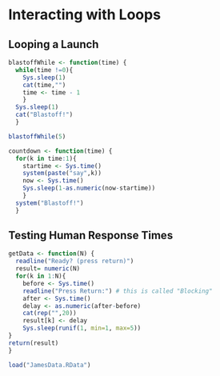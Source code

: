 # Interacting with Loops

## Looping a Launch 
```r
blastoffWhile <- function(time) {
  while(time !=0){
    Sys.sleep(1)
    cat(time,"")
    time <- time - 1
    }
  Sys.sleep(1)
  cat("Blastoff!")
  }
```
```r
blastoffWhile(5)
``` 

```r
countdown <- function(time) {
  for(k in time:1){
    startime <- Sys.time()
    system(paste("say",k))
    now <- Sys.time()
    Sys.sleep(1-as.numeric(now-startime))
    }
  system("Blastoff!")
  }
```


## Testing Human Response Times
```r
getData <- function(N) {
  readline("Ready? (press return)")
  result= numeric(N)
  for(k in 1:N){
    before <- Sys.time()
    readline("Press Return:") # this is called "Blocking"
    after <- Sys.time()
    delay <- as.numeric(after-before)
    cat(rep("",20)) 
    result[k] <- delay
    Sys.sleep(runif(1, min=1, max=5))
}
return(result)
}
```

```r
load("JamesData.RData")
``` 
